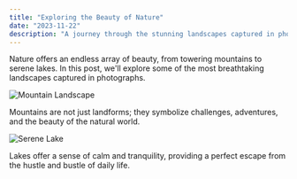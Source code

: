 ```yaml
---
title: "Exploring the Beauty of Nature"
date: "2023-11-22"
description: "A journey through the stunning landscapes captured in photographs."
---
```


Nature offers an endless array of beauty, from towering mountains to serene lakes. In this post, we'll explore some of the most breathtaking landscapes captured in photographs.

![Mountain Landscape](https://images.unsplash.com/photo-1506748686214-e9df14d4d9d0)

Mountains are not just landforms; they symbolize challenges, adventures, and the beauty of the natural world.

![Serene Lake](https://images.unsplash.com/photo-1501785888041-af3ef285b470)

Lakes offer a sense of calm and tranquility, providing a perfect escape from the hustle and bustle of daily life.
